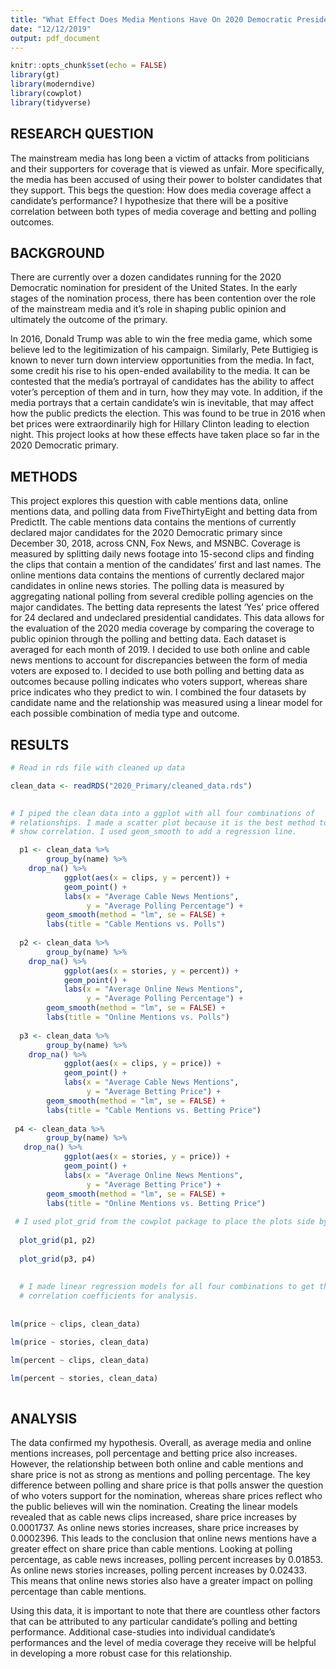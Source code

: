 ```yaml
---
title: "What Effect Does Media Mentions Have On 2020 Democratic Presidential Candidate Performance?"
date: "12/12/2019"
output: pdf_document
---
```


```r
knitr::opts_chunk$set(echo = FALSE)
library(gt)
library(moderndive)
library(cowplot)
library(tidyverse)
```

## RESEARCH QUESTION

The mainstream media has long been a victim of attacks from politicians and their supporters for coverage that is viewed as unfair. More specifically, the media has been accused of using their power to bolster candidates that they support. This begs the question: How does media coverage affect a candidate's performance? I hypothesize that there will be a positive correlation between both types of media coverage and betting and polling outcomes.


## BACKGROUND
There are currently over a dozen candidates running for the 2020 Democratic nomination for president of the United States. In the early stages of the nomination process, there has been contention over the role of the mainstream media and it's role in shaping public opinion and ultimately the outcome of the primary. 

In 2016, Donald Trump was able to win the free media game, which some believe led to the legitimization of his campaign. Similarly, Pete Buttigieg is known to never turn down interview opportunities from the media. In fact, some credit his rise to his open-ended availability to the media. It can be contested that the media's portrayal of candidates has the ability to affect voter's perception of them and in turn, how they may vote. In addition, if the media portrays that a certain candidate's win is inevitable, that may affect how the public predicts the election. This was found to be true in 2016 when bet prices were extraordinarily high for Hillary Clinton leading to election night. This project looks at how these effects have taken place so far in the 2020 Democratic primary.


## METHODS
This project explores this question with cable mentions data, online mentions data, and polling data from FiveThirtyEight and betting data from PredictIt. The cable mentions data contains the mentions of currently declared major candidates for the 2020 Democratic primary since December 30, 2018, across CNN, Fox News, and MSNBC. Coverage is measured by splitting daily news footage into 15-second clips and finding the clips that contain a mention of the candidates' first and last names. The online mentions data contains the mentions of currently declared major candidates in online news stories. The polling data is measured by aggregating national polling from several credible polling agencies on the major candidates. The betting data represents the latest 'Yes' price offered for 24 declared and undeclared presidential candidates. This data allows for the evaluation of the 2020 media coverage by comparing the coverage to public opinion through the polling and betting data. Each dataset is averaged for each month of 2019. I decided to use both online and cable news mentions to account for discrepancies between the form of media voters are exposed to. I decided to use both polling and betting data as outcomes because polling indicates who voters support, whereas share price indicates who they predict to win. I combined the four datasets by candidate name and the relationship was measured using a linear model for each possible combination of media type and outcome.   

## RESULTS

```r

# Read in rds file with cleaned up data

clean_data <- readRDS("2020_Primary/cleaned_data.rds")

  
# I piped the clean data into a ggplot with all four combinations of
# relationships. I made a scatter plot because it is the best method to
# show correlation. I used geom_smooth to add a regression line.

  p1 <- clean_data %>% 
        group_by(name) %>%
    drop_na() %>%
            ggplot(aes(x = clips, y = percent)) + 
            geom_point() +
            labs(x = "Average Cable News Mentions",
                 y = "Average Polling Percentage") +
        geom_smooth(method = "lm", se = FALSE) +
        labs(title = "Cable Mentions vs. Polls")
  
  p2 <- clean_data %>% 
        group_by(name) %>%
    drop_na() %>%
            ggplot(aes(x = stories, y = percent)) + 
            geom_point() +
            labs(x = "Average Online News Mentions",
                 y = "Average Polling Percentage") +
        geom_smooth(method = "lm", se = FALSE) +
        labs(title = "Online Mentions vs. Polls")
  
  p3 <- clean_data %>% 
        group_by(name) %>%
    drop_na() %>%
            ggplot(aes(x = clips, y = price)) + 
            geom_point() +
            labs(x = "Average Cable News Mentions",
                 y = "Average Betting Price") +
        geom_smooth(method = "lm", se = FALSE) +
        labs(title = "Cable Mentions vs. Betting Price")
  
 p4 <- clean_data %>% 
        group_by(name) %>%
   drop_na() %>%
            ggplot(aes(x = stories, y = price)) + 
            geom_point() +
            labs(x = "Average Online News Mentions",
                 y = "Average Betting Price") +
        geom_smooth(method = "lm", se = FALSE) +
        labs(title = "Online Mentions vs. Betting Price")
 
 # I used plot_grid from the cowplot package to place the plots side by side.
  
  plot_grid(p1, p2)
  
  plot_grid(p3, p4)
 
  
  # I made linear regression models for all four combinations to get the
  # correlation coefficients for analysis.
  
 
lm(price ~ clips, clean_data)

lm(price ~ stories, clean_data)

lm(percent ~ clips, clean_data)

lm(percent ~ stories, clean_data)
  
```


## ANALYSIS
The data confirmed my hypothesis. Overall, as average media and online mentions increases, poll percentage and betting price also increases. However, the relationship between both online and cable mentions and share price is not as strong as mentions and polling percentage. The key difference between polling and share price is that polls answer the question of who voters support for the nomination, whereas share prices reflect who the public believes will win the nomination. Creating the linear models revealed that as cable news clips increased, share price increases by 0.0001737. As online news stories increases, share price increases by 0.0002396. This leads to the conclusion that online news mentions have a greater effect on share price than cable mentions. Looking at polling percentage, as cable news increases, polling percent increases by 0.01853. As online news stories increases, polling percent increases by 0.02433. This means that online news stories also have a greater impact on polling percentage than cable mentions.

Using this data, it is important to note that there are countless other factors that can be attributed to any particular candidate's polling and betting performance. Additional case-studies into individual candidate's performances and the level of media coverage they receive will be helpful in developing a more robust case for this relationship.

